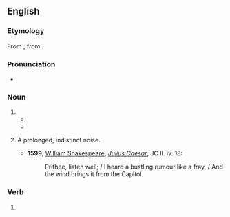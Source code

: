 ==English==
{{wikipedia}}

===Etymology===
From {{etyl|fro|en}} {{m|fro|rumeur}}, from {{etyl|la|en}} {{m|la|rūmor||common talk}}.

===Pronunciation===
* {{audio|en-au-rumour.ogg|Audio (AU)|lang=en}}

===Noun===
{{en-noun|~}}

# {{alternative spelling of|rumor|from=British|from2=Canadian|from3=New Zealand|from4=Australia|from5=Ireland|lang=en}}
#* {{RQ:Joyce Ulysses|chapter=[Episode 16]|passage='''Rumour''' had it (though not proved) that she descended from the house of the lords Talbot de Malahide}}
#* {{quote-book|year=1922|author=[[w:Michael Arlen|Michael Arlen]]|title=&ldquo;Piracy&rdquo;: A Romantic Chronicle of These Days|chapter=1/1/2|url=http://openlibrary.org/works/OL1519647W|passage=There were '''rumours''', new rumours every morning, delightful and outrageous rumours, so that the lumps in the porridge were swallowed without comment and the fish-cakes were eaten without contumely.}}
# {{lb|en|obsolete}} A prolonged, indistinct noise.
#* '''1599''', [[w: William Shakespeare|William Shakespeare]], ''[[s: The Tragedy of Julius Caesar (unsourced edition)|Julius Caesar]]'', JC II. iv. 18:
#*: Prithee, listen well; / I heard a bustling rumour like a fray, / And the wind brings it from the Capitol.

===Verb===
{{en-verb}}

# {{standard spelling of|rumor|lang=en|from=Commonwealth}}